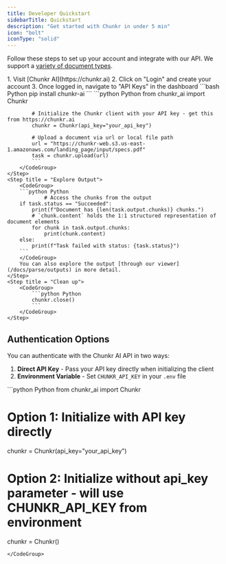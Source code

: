 ```yaml
---
title: Developer Quickstart
sidebarTitle: Quickstart
description: "Get started with Chunkr in under 5 min"
icon: "bolt"
iconType: "solid"
---
```


Follow these steps to set up your account and integrate with our API. We support a [variety of document types](/docs/task-system/file-types).

<Steps>
    <Step title= "Sign Up and Create an API Key">
        1. Visit [Chunkr AI](https://chunkr.ai)
        2. Click on "Login" and create your account
        3. Once logged in, navigate to "API Keys" in the dashboard
    </Step>
    <Step title = "Install our client SDK">
        <CodeGroup> 
        ```bash Python
        pip install chunkr-ai
        ```
        </CodeGroup>
    </Step>
    <Step title = "Parse a document">
        <CodeGroup> 
            ```python Python
            from chunkr_ai import Chunkr

            # Initialize the Chunkr client with your API key - get this from https://chunkr.ai
            chunkr = Chunkr(api_key="your_api_key")

            # Upload a document via url or local file path
            url = "https://chunkr-web.s3.us-east-1.amazonaws.com/landing_page/input/specs.pdf"
            task = chunkr.upload(url)
            ```
        </CodeGroup>
    </Step>
    <Step title = "Explore Output">
        <CodeGroup>
        ```python Python
                # Access the chunks from the output
        if task.status == "Succeeded":
            print(f"Document has {len(task.output.chunks)} chunks.")
            # `chunk.content` holds the 1:1 structured representation of document elements
            for chunk in task.output.chunks:
                print(chunk.content)
        else:
            print(f"Task failed with status: {task.status}")
        ```
        </CodeGroup>
        You can also explore the output [through our viewer](/docs/parse/outputs) in more detail.
    </Step>
    <Step title = "Clean up">
        <CodeGroup>
            ```python Python
            chunkr.close()
            ```
        </CodeGroup>
    </Step>

</Steps>

## Authentication Options

You can authenticate with the Chunkr AI API in two ways:

1. **Direct API Key** - Pass your API key directly when initializing the client
2. **Environment Variable** - Set `CHUNKR_API_KEY` in your `.env` file

<CodeGroup> 
```python Python
from chunkr_ai import Chunkr

# Option 1: Initialize with API key directly

chunkr = Chunkr(api_key="your_api_key")

# Option 2: Initialize without api_key parameter - will use CHUNKR_API_KEY from environment

chunkr = Chunkr()

```
</CodeGroup>

```
